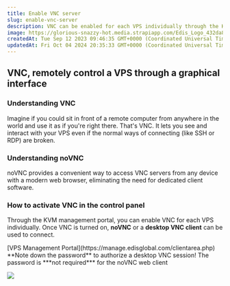 ```yaml
---
title: Enable VNC server
slug: enable-vnc-server
description: VNC can be enabled for each VPS individually through the KVM management portal, which allows remote control through a graphical interface using either noVNC or a desktop VNC client.
image: https://glorious-snazzy-hot.media.strapiapp.com/Edis_Logo_432da83b15.jpg
createdAt: Tue Sep 12 2023 09:46:35 GMT+0000 (Coordinated Universal Time)
updatedAt: Fri Oct 04 2024 20:35:33 GMT+0000 (Coordinated Universal Time)
---
```


## VNC, remotely control a VPS through a graphical interface

### Understanding VNC

Imagine if you could sit in front of a remote computer from anywhere in the world and use it as if you're right there. That's VNC. It lets you see and interact with your VPS even if the normal ways of connecting (like SSH or RDP) are broken.

### Understanding noVNC

noVNC provides a convenient way to access VNC servers from any device with a modern web browser, eliminating the need for dedicated client software.

### How to activate VNC in the control panel

Through the KVM management portal, you can enable VNC for each VPS individually. Once VNC is turned on, **noVNC** or a **desktop VNC client** can be used to connect.

<Steps>
  <Step title='Log in to your'>
    [VPS Management Portal](https://manage.edisglobal.com/clientarea.php)
  </Step>
  <Step title='Locate your VPS in the Services tab' />
  <Step title='Click "Enable VNC"' />
</Steps>

<Note>
  **Note down the password** to authorize a desktop VNC session! The password is
  ***not required*** for the noVNC web client
</Note>

![](/assets/Rzf78n2gLy9hzvi0IZA8l_edis-vnc-novnc.gif)
